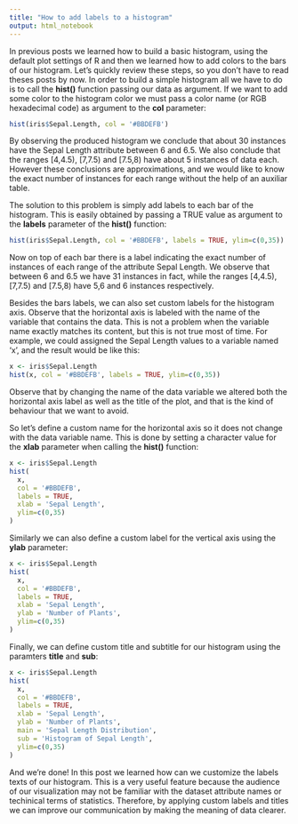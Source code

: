 ```yaml
---
title: "How to add labels to a histogram"
output: html_notebook
---
```


In previous posts we learned how to build a basic histogram, using the default
plot settings of R and then we learned how to add colors to the bars of our
histogram. Let's quickly review these steps, so you don't have to read theses 
posts by now. In order to build a simple histogram all we have to do is to call
the **hist()** function passing our data as argument. If we want to add some
color to the histogram color we must pass a color name (or RGB
hexadecimal code) as argument to the **col** parameter:

```R
hist(iris$Sepal.Length, col = '#BBDEFB')
```

By observing the produced histogram we conclude that about 30 instances have
the Sepal Length attribute between 6 and 6.5. We also conclude that the ranges
[4,4.5), [7,7.5) and [7.5,8) have about 5 instances of data each. However these
conclusions are approximations, and we would like to know the exact number of 
instances for each range without the help of an auxiliar table.

The solution to this problem is simply add labels to each bar of the histogram. 
This is easily obtained by passing a TRUE value as argument to the **labels**
parameter of the **hist()** function:

```R
hist(iris$Sepal.Length, col = '#BBDEFB', labels = TRUE, ylim=c(0,35))
```

Now on top of each bar there is a label indicating the exact number of instances
of each range of the attribute Sepal Length. We observe that between 6 and 6.5 
we have 31 instances in fact, while the ranges [4,4.5), [7,7.5) and [7.5,8) have 
5,6 and 6 instances respectively.

Besides the bars labels, we can also set custom labels for the histogram axis.
Observe that the horizontal axis is labeled with the name of the variable that
contains the data. This is not a problem when the variable name exactly matches
its content, but this is not true most of time. For example, we could assigned
the Sepal Length values to a variable named 'x', and the result would be like 
this:

```R
x <- iris$Sepal.Length
hist(x, col = '#BBDEFB', labels = TRUE, ylim=c(0,35))
```

Observe that by changing the name of the data variable we altered both the
horizontal axis label as well as the title of the plot, and that is the kind 
of behaviour that we want to avoid.

So let's define a custom name for the horizontal axis so it does not change
with the data variable name. This is done by setting a character value for
the **xlab** parameter when calling the **hist()** function:

```R
x <- iris$Sepal.Length
hist(
  x,
  col = '#BBDEFB',
  labels = TRUE,
  xlab = 'Sepal Length',
  ylim=c(0,35)
)
```

Similarly we can also define a custom label for the vertical axis using the 
**ylab** parameter:

```R
x <- iris$Sepal.Length
hist(
  x,
  col = '#BBDEFB',
  labels = TRUE,
  xlab = 'Sepal Length',
  ylab = 'Number of Plants',
  ylim=c(0,35)
)
```

Finally, we can define custom title and subtitle for our histogram using 
the paramters **title** and **sub**:

```R
x <- iris$Sepal.Length
hist(
  x,
  col = '#BBDEFB',
  labels = TRUE,
  xlab = 'Sepal Length',
  ylab = 'Number of Plants',
  main = 'Sepal Length Distribution',
  sub = 'Histogram of Sepal Length',
  ylim=c(0,35)
)
```

And we're done! In this post we learned how can we customize the labels texts
of our histogram. This is a very useful feature because the audience of our
visualization may not be familiar with the dataset attribute names or techinical
terms of statistics. Therefore, by applying custom labels and titles we can
improve our communication by making the meaning of data clearer.